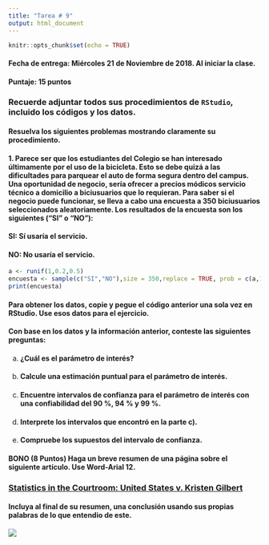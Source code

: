```yaml
---
title: "Tarea # 9"
output: html_document
---
```


```r
knitr::opts_chunk$set(echo = TRUE)
```


#### **Fecha de entrega:** Miércoles 21 de Noviembre de 2018. Al iniciar la clase.

#### **Puntaje: 15 puntos** 

### Recuerde adjuntar todos sus procedimientos de `RStudio`, incluido los códigos y los datos.

#### Resuelva los siguientes problemas mostrando claramente su procedimiento.

#### **1.** Parece ser que los estudiantes del Colegio se han interesado últimamente por el uso de la bicicleta. Esto se debe quizá a las dificultades para parquear el auto de forma segura dentro del campus. Una oportunidad de negocio, sería ofrecer a precios módicos servicio técnico a domicilio a biciusuarios que lo requieran. Para saber si el negocio puede funcionar, se lleva a cabo una encuesta a 350 biciusuarios seleccionados aleatoriamente. Los resultados de la encuesta son los siguientes ("SI" o "NO"):

#### SI: Sí usaría el servicio.

#### NO: No usaría el servicio.

```r
a <- runif(1,0.2,0.5)
encuesta <- sample(c("SI","NO"),size = 350,replace = TRUE, prob = c(a,1-a))
print(encuesta)
```

#### Para obtener los datos, copie y pegue el código anterior una sola vez en RStudio. Use esos datos para el ejercicio.

#### Con base en los datos y la información anterior, conteste las siguientes preguntas:

a)  #### ¿Cuál es el parámetro de interés?  

b)  #### Calcule una estimación puntual para el parámetro de interés.

c)  #### Encuentre intervalos de confianza para el parámetro de interés con una confiabilidad del 90 %, 94 % y 99 %.

d)  #### Interprete los intervalos que encontró en la parte c).

e)  #### Compruebe los supuestos del intervalo de confianza.

#### **BONO (8 Puntos)** Haga un breve resumen de una página sobre el siguiente artículo. Use Word-Arial 12.

### [Statistics in the Courtroom: United States v. Kristen Gilbert ](https://didier-murillo.netlify.com/Statistics in the Courtroom.pdf)

#### Incluya al final de su resumen, una conclusión usando sus propias palabras de lo que entendio de este. 




![](blanco.png)
